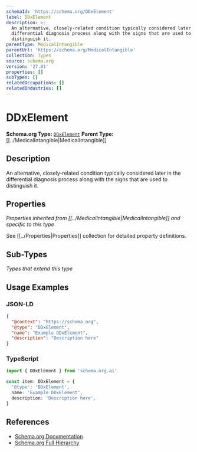 ```yaml
---
schemaId: 'https://schema.org/DDxElement'
label: DDxElement
description: >-
  An alternative, closely-related condition typically considered later in the
  differential diagnosis process along with the signs that are used to
  distinguish it.
parentType: MedicalIntangible
parentUrl: 'https://schema.org/MedicalIntangible'
collection: Types
source: schema.org
version: '27.01'
properties: []
subTypes: []
relatedOccupations: []
relatedIndustries: []
---
```

# DDxElement

**Schema.org Type:** [`DDxElement`](https://schema.org/DDxElement)
**Parent Type:** [[../MedicalIntangible|MedicalIntangible]]

## Description

An alternative, closely-related condition typically considered later in the differential diagnosis process along with the signs that are used to distinguish it.

## Properties

*Properties inherited from [[../MedicalIntangible|MedicalIntangible]] and specific to this type*

See [[../Properties|Properties]] collection for detailed property definitions.

## Sub-Types

*Types that extend this type*

## Usage Examples

### JSON-LD

```json
{
  "@context": "https://schema.org",
  "@type": "DDxElement",
  "name": "Example DDxElement",
  "description": "Description here"
}
```

### TypeScript

```typescript
import { DDxElement } from 'schema.org.ai'

const item: DDxElement = {
  '@type': 'DDxElement',
  name: 'Example DDxElement',
  description: 'Description here',
}
```

## References

- [Schema.org Documentation](https://schema.org/DDxElement)
- [Schema.org Full Hierarchy](https://schema.org/docs/full.html)
